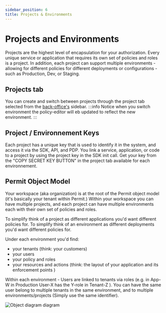 ```yaml
---
sidebar_position: 6
title: Projects & Environments
---
```


# Projects and Environments

Projects are the highest level of encapsulation for your authorization. Every unique service or application that requires its own set of policies and roles is a project.
In addition, each project can support multiple environments - allowing for different policies for different deployments or configurations - such as Production, Dev, or Staging.

## Projects tab

You can create and switch between projects through the project tab selected from the [back-office's](https://app.permit.io) sidebar.
:::info
Notice when you switch environment the policy-editor will eb updated to reflect the new environment.
:::

## Project / Environnement Keys

Each project has a unique key that is used to identify it in the system, and access it via the SDK, API, and PDP.
You link a service, application, or code to a project by using the project key in the SDK init call.
Get your key from the "COPY SECRET KEY BUTTON" in the project tab available for each environnement.

## Permit Object Model

Your workspace (aka organization) is at the root of the Permit object model (it's basically your tenant within Permit.)
Within your workspace you can have multiple projects, and each project can have multiple environments each with their own set of policies and roles.

To simplify think of a project as different applications you'd want different policies for.
To simplify think of an environment as different deployments you'd want different policies for.

Under each environment you'd find:

- your tenants (think: your customers)
- your users
- your policy and roles
- your resources and actions (think: the layout of your application and its enforcement points )

Within each environment - Users are linked to tenants via roles (e.g. in App-W in Production User-X has the Y-role in Tenant-Z ).
You can have the same user belong to multiple tenants in the same environment, and to multiple environments/projects (Simply use the same identifier).

![Object diagram diagram](/img/diagrams/api-model.svg)
